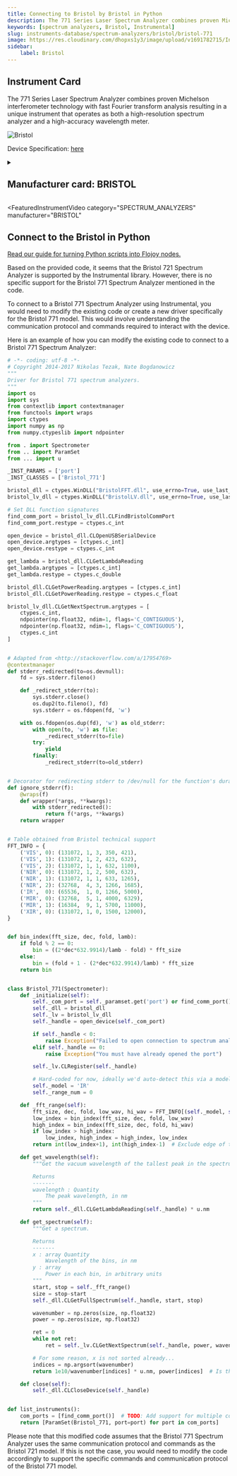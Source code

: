 ```yaml
---
title: Connecting to Bristol by Bristol in Python
description: The 771 Series Laser Spectrum Analyzer combines proven Michelson interferometer technology with fast Fourier transform analysis resulting in a unique instrument that operates as both a high-resolution spectrum analyzer and a high-accuracy wavelength meter.
keywords: [spectrum analyzers, Bristol, Instrumental] 
slug: instruments-database/spectrum-analyzers/bristol/bristol-771 
image: https://res.cloudinary.com/dhopxs1y3/image/upload/v1691782715/Instruments/Spectrum%20Analyzers/Bristol-771/Bristol-771.png
sidebar:
    label: Bristol 
---
```



## Instrument Card

The 771 Series Laser Spectrum Analyzer combines proven Michelson interferometer technology with fast Fourier transform analysis resulting in a unique instrument that operates as both a high-resolution spectrum analyzer and a high-accuracy wavelength meter.

![Bristol](https://res.cloudinary.com/dhopxs1y3/image/upload/v1691782715/Instruments/Spectrum%20Analyzers/Bristol-771/Bristol-771.png)

Device Specification: [here](https://bristolinst.wpenginepowered.com//wp-content/uploads/2020/01/Bristol-771-Series-Laser-Spectrum-Analyzer-Specifications.pdf)

<details style={{ marginTop: "15px"}}>
<summary><h2 style={{display:'inline'}}>Manufacturer card: BRISTOL</h2></summary>

![BRISTOL](https://res.cloudinary.com/dhopxs1y3/image/upload/v1692806185/Instruments/Vendor%20Logos/Bristol_Instruments.png)

**Bristol Instruments**' Wavelength Meters Are For Scientists And Engineers. Precise laser wavelength measurement and complete spectral analysis. Reliable accuracy.

- Headquarters: USA
- Yearly Revenue (millions, USD): 7.1
- Vendor Website: [here](https://www.bristol-inst.com/)

</details>


<FeaturedInstrumentVideo
  category="SPECTRUM_ANALYZERS"
  manufacturer="BRISTOL"
></FeaturedInstrumentVideo>

## Connect to the Bristol in Python

[Read our guide for turning Python scripts into Flojoy nodes.](https://docs.flojoy.ai/contribution/blocks/custom-flojoy-block/)


<Tabs>

<TabItem value="Flojoy" label="Flojoy" className="flojoy-instrument-tabs">

<NodeCardCollection category='SPECTRUM_ANALYZERS' manufacturer='BRISTOL'></NodeCardCollection>

</TabItem>
<TabItem value="Instrumental" label="Instrumental">

Based on the provided code, it seems that the Bristol 721 Spectrum Analyzer is supported by the Instrumental library. However, there is no specific support for the Bristol 771 Spectrum Analyzer mentioned in the code.

To connect to a Bristol 771 Spectrum Analyzer using Instrumental, you would need to modify the existing code or create a new driver specifically for the Bristol 771 model. This would involve understanding the communication protocol and commands required to interact with the device.

Here is an example of how you can modify the existing code to connect to a Bristol 771 Spectrum Analyzer:

```python
# -*- coding: utf-8 -*-
# Copyright 2014-2017 Nikolas Tezak, Nate Bogdanowicz
"""
Driver for Bristol 771 spectrum analyzers.
"""
import os
import sys
from contextlib import contextmanager
from functools import wraps
import ctypes
import numpy as np
from numpy.ctypeslib import ndpointer

from . import Spectrometer
from .. import ParamSet
from ... import u

_INST_PARAMS = ['port']
_INST_CLASSES = ['Bristol_771']

bristol_dll = ctypes.WinDLL("BristolFFT.dll", use_errno=True, use_last_error=True)
bristol_lv_dll = ctypes.WinDLL("BristolLV.dll", use_errno=True, use_last_error=True)

# Set DLL function signatures
find_comm_port = bristol_lv_dll.CLFindBristolCommPort
find_comm_port.restype = ctypes.c_int

open_device = bristol_dll.CLOpenUSBSerialDevice
open_device.argtypes = [ctypes.c_int]
open_device.restype = ctypes.c_int

get_lambda = bristol_dll.CLGetLambdaReading
get_lambda.argtypes = [ctypes.c_int]
get_lambda.restype = ctypes.c_double

bristol_dll.CLGetPowerReading.argtypes = [ctypes.c_int]
bristol_dll.CLGetPowerReading.restype = ctypes.c_float

bristol_lv_dll.CLGetNextSpectrum.argtypes = [
    ctypes.c_int,
    ndpointer(np.float32, ndim=1, flags='C_CONTIGUOUS'),
    ndpointer(np.float32, ndim=1, flags='C_CONTIGUOUS'),
    ctypes.c_int
]


# Adapted from <http://stackoverflow.com/a/17954769>
@contextmanager
def stderr_redirected(to=os.devnull):
    fd = sys.stderr.fileno()

    def _redirect_stderr(to):
        sys.stderr.close()
        os.dup2(to.fileno(), fd)
        sys.stderr = os.fdopen(fd, 'w')

    with os.fdopen(os.dup(fd), 'w') as old_stderr:
        with open(to, 'w') as file:
            _redirect_stderr(to=file)
        try:
            yield
        finally:
            _redirect_stderr(to=old_stderr)


# Decorator for redirecting stderr to /dev/null for the function's duration
def ignore_stderr(f):
    @wraps(f)
    def wrapper(*args, **kwargs):
        with stderr_redirected():
            return f(*args, **kwargs)
    return wrapper


# Table obtained from Bristol technical support
FFT_INFO = {
    ('VIS', 0): (131072, 1, 3, 350, 421),
    ('VIS', 1): (131072, 1, 2, 423, 632),
    ('VIS', 2): (131072, 1, 1, 632, 1100),
    ('NIR', 0): (131072, 1, 2, 500, 632),
    ('NIR', 1): (131072, 1, 1, 633, 1265),
    ('NIR', 2): (32768,  4, 3, 1266, 1685),
    ('IR',  0): (65536,  1, 0, 1266, 5000),
    ('MIR', 0): (32768,  5, 1, 4000, 6329),
    ('MIR', 1): (16384,  9, 1, 5700, 11000),
    ('XIR', 0): (131072, 1, 0, 1500, 12000),
}


def bin_index(fft_size, dec, fold, lamb):
    if fold % 2 == 0:
        bin = ((2*dec*632.9914)/lamb - fold) * fft_size
    else:
        bin = (fold + 1 - (2*dec*632.9914)/lamb) * fft_size
    return bin


class Bristol_771(Spectrometer):
    def _initialize(self):
        self._com_port = self._paramset.get('port') or find_comm_port()
        self._dll = bristol_dll
        self._lv = bristol_lv_dll
        self._handle = open_device(self._com_port)

        if self._handle < 0:
            raise Exception("Failed to open connection to spectrum analyzer")
        elif self._handle == 0:
            raise Exception("You must have already opened the port")

        self._lv.CLRegister(self._handle)

        # Hard-coded for now, ideally we'd auto-detect this via a model byte or something
        self._model = 'IR'
        self._range_num = 0

    def _fft_range(self):
        fft_size, dec, fold, low_wav, hi_wav = FFT_INFO[(self._model, self._range_num)]
        low_index = bin_index(fft_size, dec, fold, low_wav)
        high_index = bin_index(fft_size, dec, fold, hi_wav)
        if low_index > high_index:
            low_index, high_index = high_index, low_index
        return int(low_index+1), int(high_index-1)  # Exclude edge of the range to be safe

    def get_wavelength(self):
        """Get the vacuum wavelength of the tallest peak in the spectrum

        Returns
        -------
        wavelength : Quantity
            The peak wavelength, in nm
        """
        return self._dll.CLGetLambdaReading(self._handle) * u.nm

    def get_spectrum(self):
        """Get a spectrum.

        Returns
        -------
        x : array Quantity
            Wavelength of the bins, in nm
        y : array
            Power in each bin, in arbitrary units
        """
        start, stop = self._fft_range()
        size = stop-start
        self._dll.CLGetFullSpectrum(self._handle, start, stop)

        wavenumber = np.zeros(size, np.float32)
        power = np.zeros(size, np.float32)

        ret = 0
        while not ret:
            ret = self._lv.CLGetNextSpectrum(self._handle, power, wavenumber, size)

        # For some reason, x is not sorted already...
        indices = np.argsort(wavenumber)
        return 1e10/wavenumber[indices] * u.nm, power[indices]  # Is this scaling right?

    def close(self):
        self._dll.CLCloseDevice(self._handle)


def list_instruments():
    com_ports = [find_comm_port()]  # TODO: Add support for multiple connected devices
    return [ParamSet(Bristol_771, port=port) for port in com_ports]
```

Please note that this modified code assumes that the Bristol 771 Spectrum Analyzer uses the same communication protocol and commands as the Bristol 721 model. If this is not the case, you would need to modify the code accordingly to support the specific commands and communication protocol of the Bristol 771 model.

</TabItem>
</Tabs>